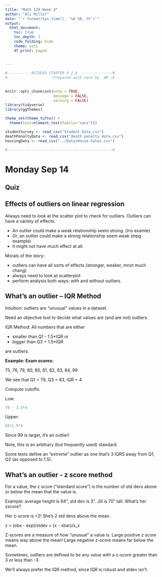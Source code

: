 ```yaml
---
title: "Math 120 Week 4"
author: "Ali Miller"
date: "`r format(Sys.time(), '%d %B, %Y')`"
output: 
  html_document:
    toc: true
    toc_depth: 3
    code_folding: hide
    theme: yeti
    df_print: paged
  
  
---
```


```r

#---------- RSTUDIO STARTER V 2.0  --------------#
#                    -Prepared with care by  AM ;D
                
                                                                          
knitr::opts_chunk$set(echo = TRUE, 
                      message = FALSE, 
                      warning = FALSE)      
library(tidyverse)                
library(ggthemes)                    

theme_set(theme_tufte() +                                     
  theme(text=element_text(family="sans")))  

studentSurvey <- read_csv("Student Data.csv")
deathPenaltyData <- read_csv("death penalty data.csv")
housingData <- read_csv("../Data/House-Sales.csv")

#------------------------------------------------#
```


# Monday Sep 14

## Quiz 











## Effects of outliers on linear regression

Always need to *look* at the scatter plot to check for outliers.  Outliers can have a variety of effects.

- An outlier could make a weak relationship seem strong. (iris examle)
- Or, an outlier could make a strong relationship seem weak (mpg example)
- It might not have much effect at all.

Morals of the story:

- outliers can have all sorts of effects (stronger, weaker, mnot much chang)
- always need to look at scatterplot
- perform analysis both ways: with and without outliers.












## What's an outlier -- IQR Method

Intuition: outliers are "unusual" values in a dataset.

Need an objective tool to decide what values are (and are not) outliers.


IQR Method:  All numbers that are either

- smaller than Q1 - 1.5*IQR or
- bigger than Q3 + 1.5*IQR

are outliers.

**Example:  Exam scores:**

75, 76, 79, 80, 80, 81, 82, 83, 84, 99

We see that Q1 = 79, Q3 = 83, IQR = 4

Compute cutoffs:

Low:
```r
79 - 1.5*4
```
Upper:
```r
83+1.5*4
```

Since 99 is larger, it's an outlier!

Note, this is an arbitrary (but frequently used) standard.  

Some texts define an "extreme" outlier as one that's 3 IQRS away from Q1, Q2 (as opposed to 1.5).










## What's an outlier - z score method

For a value, the z score ("standard score") is the number of std devs above or below the mean that the value is.

Example:  average height is 64", std dev is 3".  Jill is 70" tall.  What's her zscore?

Her z-score is +2!  She's 2 std devs above the mean.

z = (obs - exp)/stdev
  = (x - xbar)/s_x

Z-scores are a measure of how "unusual" a value is.  Large positive z score means way above the mean!  Large negative z-score means far below the mean.


Sometimes, outliers are defined to be any value with a z-score greater than 3 or less than -3.

We'll always prefer the IQR method, since IQR is robust and stdev isn't.  










